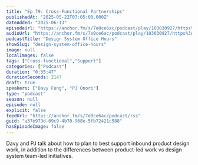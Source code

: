 ```yaml
---
title: "Ep 79: Cross-Functional Partnerships"
publishedAt: "2025-05-22T07:05:00.000Z"
dateAdded: "2025-06-13"
episodeUrl: "https://anchor.fm/s/7e0ce6ac/podcast/play/103030927/https%3A%2F%2Fd3ctxlq1ktw2nl.cloudfront.net%2Fstaging%2F2025-4-22%2Fa77b8ba2-6042-c33f-1cad-5d26c4b41283.mp3"
audioUrl: "https://anchor.fm/s/7e0ce6ac/podcast/play/103030927/https%3A%2F%2Fd3ctxlq1ktw2nl.cloudfront.net%2Fstaging%2F2025-4-22%2Fa77b8ba2-6042-c33f-1cad-5d26c4b41283.mp3"
podcastTitle: "Design System Office Hours"
showSlug: "design-system-office-hours"
image: null
localImages: false
tags: ["Cross-functional","Support"]
categories: ["Podcast"]
duration: "0:35:47"
durationSeconds: 2147
draft: true
speakers: ["Davy Fung", "PJ Onori"]
type: "podcast"
season: null
episode: null
explicit: false
feedUrl: "https://anchor.fm/s/7e0ce6ac/podcast/rss"
guid: "a37e979d-09c9-4b70-968e-5fb72421c588"
hasEpisodeImage: false
---
```

Davy and PJ talk about how to plan to best support inbound product design work, in addition to the differences between product-led work vs design system team-led initiatives.
